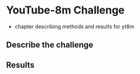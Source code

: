 # YouTube-8m Challenge

+ chapter describing methods and results for yt8m

## Describe the challenge
## Results
